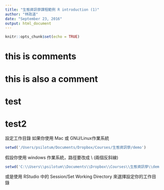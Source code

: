```yaml
---
title: "生態資訊學課程範例 R introduction (1)"
author: "林政道"
date: "September 23, 2016"
output: html_document
---
```


```r
knitr::opts_chunk$set(echo = TRUE)
```

# this is comments
# this is also a comment
# test
# test2

設定工作目錄
如果你使用 Mac 或 GNU/Linux作業系統
```r
setwd('/Users/psilotum/Documents/Dropbox/Courses/生態資訊學/demo')
```
假設你使用 windows 作業系統，路徑要改成 \\ (兩個反斜線)
```r
setwd('C:\\Users\\psilotum\\Documents\\Dropbox\\Courses\\生態資訊學\\demo')
```
或是使用 RStudio 中的 Session/Set Working Directory 來選擇設定你的工作目錄 


